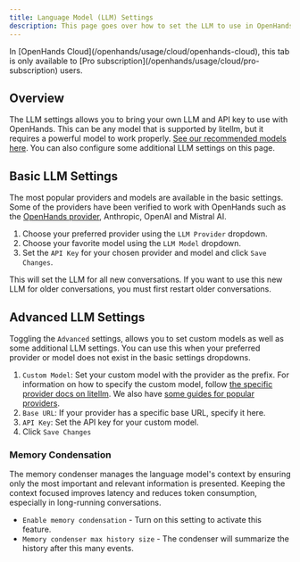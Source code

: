 ```yaml
---
title: Language Model (LLM) Settings
description: This page goes over how to set the LLM to use in OpenHands. As well as some additional LLM settings.
---
```


<Note>
  In [OpenHands Cloud](/openhands/usage/cloud/openhands-cloud), this tab is only available to
  [Pro subscription](/openhands/usage/cloud/pro-subscription) users.
</Note>

## Overview

The LLM settings allows you to bring your own LLM and API key to use with OpenHands. This can be any model that is
supported by litellm, but it requires a powerful model to work properly.
[See our recommended models here](/openhands/usage/llms/llms#model-recommendations). You can also configure some
additional LLM settings on this page.

## Basic LLM Settings

The most popular providers and models are available in the basic settings. Some of the providers have been verified to
work with OpenHands such as the [OpenHands provider](/openhands/usage/llms/openhands-llms), Anthropic, OpenAI and
Mistral AI.

1. Choose your preferred provider using the `LLM Provider` dropdown.
2. Choose your favorite model using the `LLM Model` dropdown.
3. Set the `API Key` for your chosen provider and model and click `Save Changes`.

This will set the LLM for all new conversations. If you want to use this new LLM for older conversations, you must first
restart older conversations.

## Advanced LLM Settings

Toggling the `Advanced` settings, allows you to set custom models as well as some additional LLM settings. You can use
this when your preferred provider or model does not exist in the basic settings dropdowns.

1. `Custom Model`: Set your custom model with the provider as the prefix. For information on how to specify the
   custom model, follow [the specific provider docs on litellm](https://docs.litellm.ai/docs/providers). We also have
   [some guides for popular providers](/openhands/usage/llms/llms#llm-provider-guides).
2. `Base URL`: If your provider has a specific base URL, specify it here.
3. `API Key`: Set the API key for your custom model.
4. Click `Save Changes`

### Memory Condensation

The memory condenser manages the language model's context by ensuring only the most important and relevant information
is presented. Keeping the context focused improves latency and reduces token consumption, especially in long-running
conversations.

- `Enable memory condensation` - Turn on this setting to activate this feature.
- `Memory condenser max history size` - The condenser will summarize the history after this many events.
